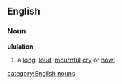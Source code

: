 ==English==
===Noun===
'''ululation'''
#a [[long]], [[loud]], [[mournful]] [[cry]] or [[howl]]
[[category:English nouns]]